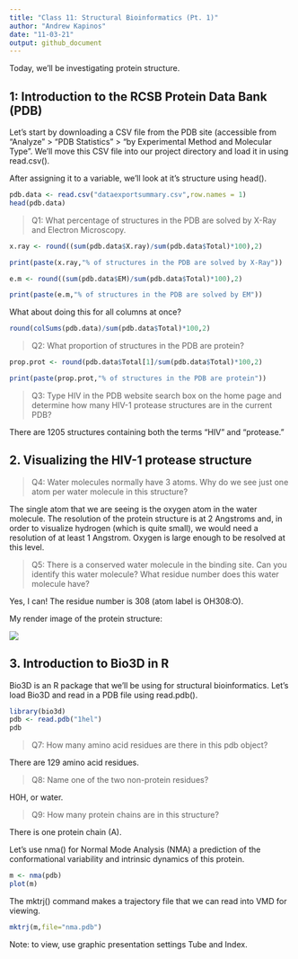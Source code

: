 ```yaml
---
title: "Class 11: Structural Bioinformatics (Pt. 1)"
author: "Andrew Kapinos"
date: "11-03-21"
output: github_document
---
```


Today, we'll be investigating protein structure.

## 1: Introduction to the RCSB Protein Data Bank (PDB)

Let's start by downloading a CSV file from the PDB site (accessible from “Analyze” > “PDB Statistics” > “by Experimental Method and Molecular Type”. We'll move this CSV file into our project directory and load it in using read.csv().

After assigning it to a variable, we'll look at it's structure using head().

```r
pdb.data <- read.csv("dataexportsummary.csv",row.names = 1)
head(pdb.data)
```
> Q1: What percentage of structures in the PDB are solved by X-Ray and Electron Microscopy.

```r
x.ray <- round((sum(pdb.data$X.ray)/sum(pdb.data$Total)*100),2)

print(paste(x.ray,"% of structures in the PDB are solved by X-Ray"))

e.m <- round((sum(pdb.data$EM)/sum(pdb.data$Total)*100),2)

print(paste(e.m,"% of structures in the PDB are solved by EM"))
```

What about doing this for all columns at once?

```r
round(colSums(pdb.data)/sum(pdb.data$Total)*100,2)
```

> Q2: What proportion of structures in the PDB are protein?

```r
prop.prot <- round(pdb.data$Total[1]/sum(pdb.data$Total)*100,2)

print(paste(prop.prot,"% of structures in the PDB are protein"))
```

> Q3: Type HIV in the PDB website search box on the home page and determine how many HIV-1 protease structures are in the current PDB?

There are 1205 structures containing both the terms "HIV" and "protease."

## 2. Visualizing the HIV-1 protease structure

> Q4: Water molecules normally have 3 atoms. Why do we see just one atom per water molecule in this structure?

The single atom that we are seeing is the oxygen atom in the water molecule. The resolution of the protein structure is at 2 Angstroms and, in order to visualize hydrogen (which is quite small), we would need a resolution of at least 1 Angstrom. Oxygen is large enough to be resolved at this level.

> Q5: There is a conserved water molecule in the binding site. Can you identify this water molecule? What residue number does this water molecule have?

Yes, I can! The residue number is 308 (atom label is OH308:O).

My render image of the protein structure:

![](vmdrender.png)

## 3. Introduction to Bio3D in R

Bio3D is an R package that we'll be using for structural bioinformatics. Let's load Bio3D and read in a PDB file using read.pdb().

```r
library(bio3d)
pdb <- read.pdb("1hel")
pdb
```

> Q7: How many amino acid residues are there in this pdb object? 

There are 129 amino acid residues.

> Q8: Name one of the two non-protein residues? 

H0H, or water.

> Q9: How many protein chains are in this structure? 

There is one protein chain (A).

Let's use nma() for Normal Mode Analysis (NMA) a prediction of the conformational variability and intrinsic dynamics of this protein.

```r
m <- nma(pdb)
plot(m)
```

The mktrj() command makes a trajectory file that we can read into VMD for viewing.

```r
mktrj(m,file="nma.pdb")
```

Note: to view, use graphic presentation settings Tube and Index.
